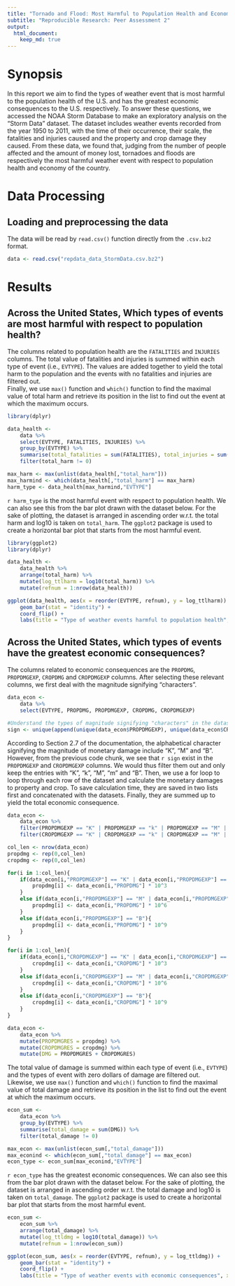 ```yaml
---
title: "Tornado and Flood: Most Harmful to Population Health and Economy"
subtitle: "Reproducible Research: Peer Assessment 2"
output: 
  html_document:
    keep_md: true
---
```

# Synopsis

In this report we aim to find the types of weather event that is most harmful to the population health of the U.S. and has the greatest economic consequences to the U.S. respectively. To answer these questions, we accessed the NOAA Storm Database to make an exploratory analysis on the "Storm Data" dataset. The dataset includes weather events recorded from the year 1950 to 2011, with the time of their occurrence, their scale, the fatalities and injuries caused and the property and crop damage they caused. From these data, we found that, judging from the number of people affected and the amount of money lost, tornadoes and floods are respectively the most harmful weather event with respect to population health and economy of the country.

# Data Processing

## Loading and preprocessing the data

The data will be read by `read.csv()` function directly from the `.csv.bz2` format.
```r
data <- read.csv("repdata_data_StormData.csv.bz2")
```

# Results

## Across the United States, Which types of events are most harmful with respect to population health?

The columns related to population health are the `FATALITIES` and `INJURIES` columns. The total value of fatalities and injuries is summed within each type of event (i.e., `EVTYPE`). The values are added together to yield the total harm to the population and the events with no fatalities and injuries are filtered out.  
Finally, we use `max()` function and `which()` function to find the maximal value of total harm and retrieve its position in the list to find out the event at which the maximum occurs.

```r
library(dplyr)

data_health <-
    data %>%
    select(EVTYPE, FATALITIES, INJURIES) %>%
    group_by(EVTYPE) %>%
    summarise(total_fatalities = sum(FATALITIES), total_injuries = sum(INJURIES), total_harm = total_fatalities + total_injuries) %>%
    filter(total_harm != 0)

max_harm <- max(unlist(data_health[,"total_harm"]))
max_harmind <- which(data_health[,"total_harm"] == max_harm)
harm_type <- data_health[max_harmind,"EVTYPE"]

```

`r harm_type` is the most harmful event with respect to population health. We can also see this from the bar plot drawn with the dataset below. For the sake of plotting, the dataset is arranged in ascending order w.r.t. the total harm and log10 is taken on `total_harm`. The `ggplot2` package is used to create a horizontal bar plot that starts from the most harmful event.

```r
library(ggplot2)
library(dplyr)

data_health <-
    data_health %>%
    arrange(total_harm) %>%
    mutate(log_ttlharm = log10(total_harm)) %>%
    mutate(refnum = 1:nrow(data_health))

ggplot(data_health, aes(x = reorder(EVTYPE, refnum), y = log_ttlharm)) +
    geom_bar(stat = "identity") +
    coord_flip() +
    labs(title = "Type of weather events harmful to population health", x = "Type of event", y = "Total harm on population health (# of people) on log scale (base 10)")

```

## Across the United States, which types of events have the greatest economic consequences?

The columns related to economic consequences are the `PROPDMG`, `PROPDMGEXP`, `CROPDMG` and `CROPDMGEXP` columns. After selecting these relevant columns, we first deal with the magnitude signifying "characters".

```r
data_econ <-
    data %>%
    select(EVTYPE, PROPDMG, PROPDMGEXP, CROPDMG, CROPDMGEXP)

#Understand the types of magnitude signifying "characters" in the dataset.
sign <- unique(append(unique(data_econ$PROPDMGEXP), unique(data_econ$CROPDMGEXP)))
```

According to Section 2.7 of the documentation, the alphabetical character signifying the magnitude of monetary damage include "K", "M" and "B". However, from the previous code chunk, we see that `r sign` exist in the `PROPDMGEXP` and `CROPDMGEXP` columns. We would thus filter them out and only keep the entries with "K", "k", "M", "m" and "B". Then, we use a for loop to loop through each row of the dataset and calculate the monetary damages to property and crop. To save calculation time, they are saved in two lists first and concatenated with the datasets. Finally, they are summed up to yield the total economic consequence.

```r
data_econ <-
    data_econ %>%
    filter(PROPDMGEXP == "K" | PROPDMGEXP == "k" | PROPDMGEXP == "M" | PROPDMGEXP == "m" | PROPDMGEXP == "B") %>%
    filter(CROPDMGEXP == "K" | CROPDMGEXP == "k" | CROPDMGEXP == "M" | CROPDMGEXP == "m" | CROPDMGEXP == "B")

col_len <- nrow(data_econ)
propdmg <- rep(0,col_len)
cropdmg <- rep(0,col_len)

for(i in 1:col_len){
    if(data_econ[i,"PROPDMGEXP"] == "K" | data_econ[i,"PROPDMGEXP"] == "k"){
        propdmg[i] <- data_econ[i,"PROPDMG"] * 10^3
    }
    else if(data_econ[i,"PROPDMGEXP"] == "M" | data_econ[i,"PROPDMGEXP"] == "m"){
        propdmg[i] <- data_econ[i,"PROPDMG"] * 10^6
    }
    else if(data_econ[i,"PROPDMGEXP"] == "B"){
        propdmg[i] <- data_econ[i,"PROPDMG"] * 10^9
    }
}

for(i in 1:col_len){
    if(data_econ[i,"CROPDMGEXP"] == "K" | data_econ[i,"CROPDMGEXP"] == "k"){
        cropdmg[i] <- data_econ[i,"CROPDMG"] * 10^3
    }
    else if(data_econ[i,"CROPDMGEXP"] == "M" | data_econ[i,"CROPDMGEXP"] == "m"){
        cropdmg[i] <- data_econ[i,"CROPDMG"] * 10^6
    }
    else if(data_econ[i,"CROPDMGEXP"] == "B"){
        cropdmg[i] <- data_econ[i,"CROPDMG"] * 10^9
    }
}

data_econ <-
    data_econ %>%
    mutate(PROPDMGRES = propdmg) %>%
    mutate(CROPDMGRES = cropdmg) %>%
    mutate(DMG = PROPDMGRES + CROPDMGRES)

```

The total value of damage is summed within each type of event (i.e., `EVTYPE`) and the types of event with zero dollars of damage are filtered out. Likewise, we use `max()` function and `which()` function to find the maximal value of total damage and retrieve its position in the list to find out the event at which the maximum occurs.

```r
econ_sum <-
    data_econ %>%
    group_by(EVTYPE) %>%
    summarise(total_damage = sum(DMG)) %>%
    filter(total_damage != 0)

max_econ <- max(unlist(econ_sum[,"total_damage"]))
max_econind <- which(econ_sum[,"total_damage"] == max_econ)
econ_type <- econ_sum[max_econind,"EVTYPE"]
```

`r econ_type` has the greatest economic consequences. We can also see this from the bar plot drawn with the dataset below. For the sake of plotting, the dataset is arranged in ascending order w.r.t. the total damage and log10 is taken on `total_damage`. The `ggplot2` package is used to create a horizontal bar plot that starts from the most harmful event.

```r
econ_sum <-
    econ_sum %>%
    arrange(total_damage) %>%
    mutate(log_ttldmg = log10(total_damage)) %>%
    mutate(refnum = 1:nrow(econ_sum))

ggplot(econ_sum, aes(x = reorder(EVTYPE, refnum), y = log_ttldmg)) +
    geom_bar(stat = "identity") +
    coord_flip() +
    labs(title = "Type of weather events with economic consequences", x = "Type of event", y = "Total monetary damage (US Dollars) on log scale (base 10)")

```
